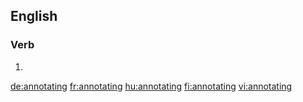 
==English==

===Verb===
{{head|en|present participle}}

# {{present participle of|annotate|lang=en}}

[[de:annotating]]
[[fr:annotating]]
[[hu:annotating]]
[[fi:annotating]]
[[vi:annotating]]